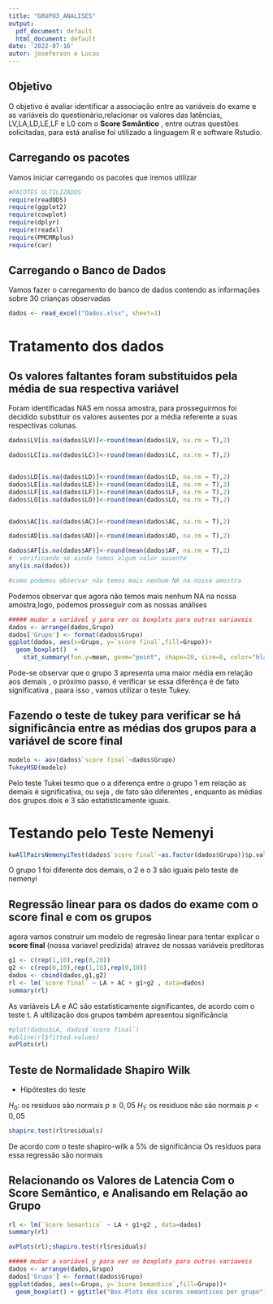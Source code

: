 ```yaml
---
title: "GRUPO3_ANALISES"
output:
  pdf_document: default
  html_document: default
date: '2022-07-16'
autor: joseferson e Lucas
---
```




## Objetivo

O objetivo é avaliar identificar a associação entre as variáveis do exame e as 
variáveis do questionário,relacionar os valores das latências, LV,LA,LD,LE,LF e L0 
com o **Score Semântico** , entre outras questões solicitadas, para está analise foi utilizado a linguagem R e software Rstudio.



<!--  Relacionar os valores das Latências LV, LA, LC, LD, LE, LF e LO com o Score Semântico, -->
<!-- e analisar em relação o grupo. -->
<!--  Tentar explicar o Score Final a partir das varíaveis referentes ao exame e do grupo ao qual a criança pertence. -->
<!--  Comparar os Scores segundo o grupo. -->


## Carregando os pacotes 

Vamos iniciar carregando os pacotes que iremos utilizar 
```r
#PACOTES ULTILIZADOS
require(readODS)
require(ggplot2)
require(cowplot)
require(dplyr)
require(readxl)
require(PMCMRplus)
require(car)
```


## Carregando o Banco de Dados 

Vamos fazer o carregamento do banco de dados   contendo as informações sobre 30 crianças observadas 
```r
dados <- read_excel("Dados.xlsx", sheet=1)
```

# Tratamento dos dados 

## Os valores faltantes foram substituidos pela média de sua respectiva variável

Foram identificadas  NAS em nossa amostra, para prosseguirmos foi decidido  substituir 
os valores ausentes por a média referente a suas respectivas colunas.

```r
dados$LV[is.na(dados$LV)]<-round(mean(dados$LV, na.rm = T),2)

dados$LC[is.na(dados$LC)]<-round(mean(dados$LC, na.rm = T),2)


dados$LD[is.na(dados$LD)]<-round(mean(dados$LD, na.rm = T),2)
dados$LE[is.na(dados$LE)]<-round(mean(dados$LE, na.rm = T),2)
dados$LF[is.na(dados$LF)]<-round(mean(dados$LF, na.rm = T),2)
dados$LO[is.na(dados$LO)]<-round(mean(dados$LO, na.rm = T),2)


dados$AC[is.na(dados$AC)]<-round(mean(dados$AC, na.rm = T),2)

dados$AD[is.na(dados$AD)]<-round(mean(dados$AD, na.rm = T),2)

dados$AF[is.na(dados$AF)]<-round(mean(dados$AF, na.rm = T),2)
#  verificando se ainda temos algum valor ausente 
any(is.na(dados))

#como podemos observar não temos mais nenhum NA na nossa amostra 
```

Podemos observar que agora  não temos mais nenhum NA na nossa amostra,logo, podemos prosseguir com as nossas análises 

```r
##### mudar a variável y para ver os boxplots para outras variaveis
dados <- arrange(dados,Grupo)
dados['Grupo'] <- format(dados$Grupo)
ggplot(dados, aes(x=Grupo, y=`score final`,fill=Grupo))+
  geom_boxplot()  +
    stat_summary(fun.y=mean, geom="point", shape=20, size=8, color="black", fill="red")+ ggtitle("Box-Plots dos scores finais por grupo")
```

Pode-se observar que o grupo 3 apresenta uma maior média em relação aos demais 
, o próximo passo, é verificar se essa diferênça é de fato significativa , paara isso , vamos utilizar o teste Tukey.


## Fazendo o teste de tukey para verificar se há significância entre as médias dos grupos para a variável de score final

```r
modelo <- aov(dados$`score final`~dados$Grupo)
TukeyHSD(modelo)
```

Pelo teste Tukei tesmo que o a diferença entre o grupo 1 em relação as demais é significativa, ou seja , de fato são diferentes  , enquanto  as médias dos grupos dois e 3  são estatisticamente iguais. 



<!-- ## O grupo 1 foi diferentes dos demais, o 2 e o 3 são iguais pelo teste de tukey -->


# Testando pelo Teste  Nemenyi

```r
kwAllPairsNemenyiTest(dados$`score final`~as.factor(dados$Grupo))$p.value
```




 O grupo 1 foi diferente dos demais, o 2 e o 3 são iguais pelo teste de nemenyi

## Regressão linear para os dados do exame com o score final e com os grupos
agora vamos construir um modelo  de regresão linear para tentar explicar o **score final** (nossa variavel predizida) atravez de nossas variáveis preditoras 


```r
g1 <- c(rep(1,10),rep(0,20))
g2 <- c(rep(0,10),rep(1,10),rep(0,10))
dados <- cbind(dados,g1,g2)
rl <- lm(`score final` ~ LA + AC + g1+g2 , data=dados)
summary(rl)
```

 As variáveis LA e AC são estatisticamente significantes, de acordo com o teste t. A ultilização dos grupos também apresentou significância

```r
#plot(dados$LA, dados$`score final`)
#abline(rl$fitted.values)
avPlots(rl)
```

## Teste de Normalidade Shapiro Wilk 

* Hipótestes do teste 

$H_0:$ os residuos são normais $p\geq 0,05$
$H_1:$ os residuos não são normais $p < 0,05$


```r
shapiro.test(rl$residuals)
```

 De acordo com  o teste shapiro-wilk  a 5% de significância Os resíduos para essa regressão são normais
 
 
## Relacionando os Valores de Latencia Com o Score Semântico, e Analisando em Relação ao Grupo

```r
rl <- lm(`Score Semantico` ~ LA + g1+g2 , data=dados)
summary(rl)
```
```r
avPlots(rl);shapiro.test(rl$residuals)
```

```r
##### mudar a variável y para ver os boxplots para outras variaveis
dados <- arrange(dados,Grupo)
dados['Grupo'] <- format(dados$Grupo)
ggplot(dados, aes(x=Grupo, y=`Score Semantico`,fill=Grupo))+
  geom_boxplot() + ggtitle("Box-Plots dos scores semanticos por grupo")
```


